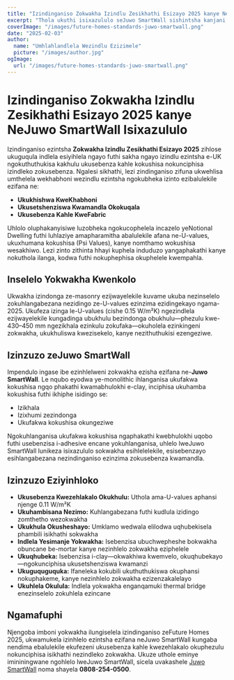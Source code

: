 ```yaml
---
title: "Izindinganiso Zokwakha Izindlu Zesikhathi Esizayo 2025 kanye NeJuwo SmartWall Isixazululo"
excerpt: "Thola ukuthi isixazululo seJuwo SmartWall sishintsha kanjani ukusebenza kahle kokushisa nezindinganiso zokwakha izindlu zesikhathi esizayo."
coverImage: "/images/future-homes-standards-juwo-smartwall.png"
date: "2025-02-03"
author:
  name: "Umhlahlandlela Wezindlu Ezizimele"
  picture: "/images/author.jpg"
ogImage:
  url: "/images/future-homes-standards-juwo-smartwall.png"
---
```


# Izindinganiso Zokwakha Izindlu Zesikhathi Esizayo 2025 kanye NeJuwo SmartWall Isixazululo

Izindinganiso ezintsha **Zokwakha Izindlu Zesikhathi Esizayo 2025** zihlose ukuguqula indlela esiyihlela ngayo futhi sakha ngayo izindlu ezintsha e-UK ngokuthuthukisa kakhulu ukusebenza kahle kokushisa nokunciphisa izindleko zokusebenza. Ngalesi sikhathi, lezi zindinganiso zifuna ukwehlisa umthelela wekhabhoni wezindlu ezintsha ngokubheka izinto ezibalulekile ezifana ne:

- **Ukukhishwa KweKhabhoni**
- **Ukusetshenziswa Kwamandla Okokuqala**
- **Ukusebenza Kahle KweFabric**

Uhlolo oluphakanyisiwe luzobheka ngokucophelela incazelo yeNotional Dwelling futhi luhlaziye amapharamitha abalulekile afana ne-U-values, ukuxhumana kokushisa (Psi Values), kanye nomthamo wokushisa wesakhiwo. Lezi zinto zithinta hhayi kuphela induduzo yangaphakathi kanye nokuthola ilanga, kodwa futhi nokuphephisa okuphelele kwempahla.

## Inselelo Yokwakha Kwenkolo

Ukwakha izindonga ze-masonry ezijwayelekile kuvame ukuba nezinselelo zokuhlangabezana nezidingo ze-U-values ezinzima ezidingekayo ngama-2025. Ukufeza izinga le-U-values (cishe 0.15 W/m²K) ngezindlela ezijwayelekile kungadinga ubukhulu bezindonga obukhulu—phezulu kwe-430–450 mm ngezikhala ezinkulu zokufaka—okuholela ezinkingeni zokwakha, ukukhuliswa kwezisekelo, kanye nezithuthukisi ezengeziwe.

## Izinzuzo zeJuwo SmartWall

Impendulo ingase ibe ezinhlelweni zokwakha ezisha ezifana ne-**Juwo SmartWall**. Le nqubo eyodwa ye-monolithic ihlanganisa ukufakwa kokushisa ngqo phakathi kwamabhulokhi e-clay, inciphisa ukuhamba kokushisa futhi ikhiphe isidingo se:

- Izikhala
- Izixhumi zezindonga
- Ukufakwa kokushisa okungeziwe

Ngokuhlanganisa ukufakwa kokushisa ngaphakathi kwebhulokhi uqobo futhi usebenzisa i-adhesive encane yokuhlanganisa, uhlelo lweJuwo SmartWall lunikeza isixazululo sokwakha esihlelelekile, esisebenzayo esihlangabezana nezindinganiso ezinzima zokusebenza kwamandla.

## Izinzuzo Eziyinhloko

- **Ukusebenza Kwezehlakalo Okukhulu:** Uthola ama-U-values aphansi njenge 0.11 W/m²K
- **Ukuhambisana Nezimo:** Kuhlangabezana futhi kudlula izidingo zomthetho wezokwakha
- **Ukukhula Okusheshayo:** Umklamo wedwala elilodwa uqhubekisela phambili isikhathi sokwakha
- **Indlela Yesimanje Yokwakha:** Isebenzisa ubuchwepheshe bokwakha obuncane be-mortar kanye nezinhlelo zokwakha eziphelele
- **Ukuqhubeka:** Isebenzisa i-clay—okwakhiwa kwemvelo, okuqhubekayo—ngokunciphisa ukusetshenziswa kwamanzi
- **Ukuguquguquka:** Ifaneleka kokubili ukuthuthukiswa okuphansi nokuphakeme, kanye nezinhlelo zokwakha ezizenzakalelayo
- **Ukuhlela Okulula:** Indlela yokwakha enganqamuki thermal bridge enezinselelo zokuhlela ezincane

## Ngamafuphi

Njengoba imboni yokwakha ilungiselela izindinganiso zeFuture Homes 2025, ukwamukela izinhlelo ezintsha ezifana neJuwo SmartWall kungaba nendima ebalulekile ekufezeni ukusebenza kahle kwezehlakalo okuphezulu nokunciphisa isikhathi nezindleko zokwakha. Ukuze uthole eminye imininingwane ngohlelo lweJuwo SmartWall, sicela uvakashele [Juwo SmartWall](http://www.Juwo-SmartWall.co.uk) noma shayela **0808-254-0500**.